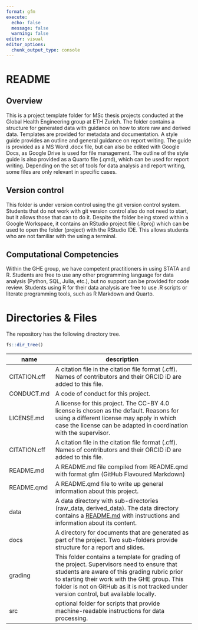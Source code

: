 ```yaml
---
format: gfm
execute:
  echo: false
  message: false
  warning: false
editor: visual
editor_options: 
  chunk_output_type: console
---
```


# README

## Overview

This is a project template folder for MSc thesis projects conducted at the Global Health Engineering group at ETH Zurich. The folder contains a structure for generated data with guidance on how to store raw and derived data. Templates are provided for metadata and documentation. A style guide provides an outline and general guidance on report writing. The guide is provided as a MS Word .docx file, but can also be edited with Google Docs, as Google Drive is used for file management. The outline of the style guide is also provided as a Quarto file (.qmd), which can be used for report writing. Depending on the set of tools for data analysis and report writing, some files are only relevant in specific cases.

## Version control

This folder is under version control using the git version control system. Students that do not work with git version control also do not need to start, but it allows those that can to do it. Despite the folder being stored within a Google Workspace, it contains an RStudio project file (.Rproj) which can be used to open the folder (project) with the RStudio IDE. This allows students who are not familiar with the using a terminal.

## Computational Competencies

Within the GHE group, we have competent practitioners in using STATA and R. Students are free to use any other programming language for data analysis (Python, SQL, Julia, etc.), but no support can be provided for code review. Students using R for their data analysis are free to use .R scripts or literate programming tools, such as R Markdown and Quarto.

# Directories & Files

The repository has the following directory tree.

```r
fs::dir_tree()
```

| name         | description                                                                                                                                                                                                                                                                            |
|--------------|----------------------------------------------------------------------------------------------------------------------------------------------------------------------------------------------------------------------------------------------------------------------------------------|
| CITATION.cff | A citation file in the citation file format (.cff). Names of contributors and their ORCID iD are added to this file.                                                                                                                                                                   |
| CONDUCT.md   | A code of conduct for this project.                                                                                                                                                                                                                                                    |
| LICENSE.md   | A license for this project. The CC-BY 4.0 license is chosen as the default. Reasons for using a different license may apply in which case the license can be adapted in coordination with the supervisor.                                                                              |
| CITATION.cff | A citation file in the citation file format (.cff). Names of contributors and their ORCID iD are added to this file.                                                                                                                                                                   |
| README.md    | A README.md file compiled from README.qmd with format gfm (GitHub Flavoured Markdown)                                                                                                                                                                                                  |
| README.qmd   | A README.qmd file to write up general information about this project.                                                                                                                                                                                                                  |
| data         | A data directory with sub-directories (raw_data, derived_data). The data directory contains a [README.md](https://github.com/Global-Health-Engineering/msc-thesis-template/tree/main/data "README file in data folder") with instructions and information about its content.           |
| docs         | A directory for documents that are generated as part of the project. Two sub-folders provide structure for a report and slides.                                                                                                                                                        |
| grading      | This folder contains a template for grading of the project. Supervisors need to ensure that students are aware of this grading rubric prior to starting their work with the GHE group. This folder is not on GitHub as it is not tracked under version control, but available locally. |
| src          | optional folder for scripts that provide machine-readable instructions for data processing.                                                                                                                                                                                            |
